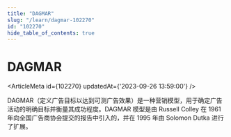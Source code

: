 ```yaml
---
title: "DAGMAR"
slug: "/learn/dagmar-102270"
id: "102270"
hide_table_of_contents: true
---
```



# DAGMAR

<ArticleMeta id={102270} updatedAt={'2023-09-26 13:59:00'} />
<div className='border-solid border-b border-t-0 my-4 border-[var(--ifm-color-gray-300)]' />

DAGMAR（定义广告目标以达到可测广告效果）是一种营销模型，用于确定广告活动的明确目标并衡量其成功程度。DAGMAR 模型是由 Russell Colley 在 1961 年向全国广告商协会提交的报告中引入的，并在 1995 年由 Solomon Dutka 进行了扩展。
